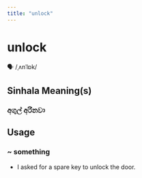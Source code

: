 ```yaml
---
title: "unlock"
---
```


# unlock

🗣️ /ˌʌnˈlɒk/

## Sinhala Meaning(s)

### අගුල් අරිනවා

## Usage

### ~ something

- I asked for a spare key to unlock the door. 

